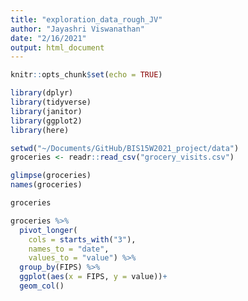 ```yaml
---
title: "exploration_data_rough_JV"
author: "Jayashri Viswanathan"
date: "2/16/2021"
output: html_document
---
```


```r
knitr::opts_chunk$set(echo = TRUE)
```

```r
library(dplyr)
library(tidyverse)
library(janitor)
library(ggplot2)
library(here)
```

```r
setwd("~/Documents/GitHub/BIS15W2021_project/data")
groceries <- readr::read_csv("grocery_visits.csv")

glimpse(groceries)
names(groceries)

groceries
```

```r
groceries %>%
  pivot_longer(
    cols = starts_with("3"),
    names_to = "date",
    values_to = "value") %>%
  group_by(FIPS) %>%
  ggplot(aes(x = FIPS, y = value))+
  geom_col()
```

